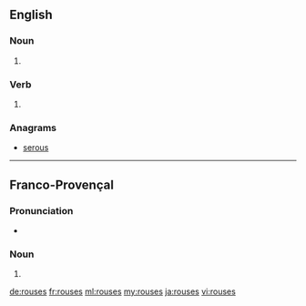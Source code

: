 ==English==

===Noun===
{{head|en|plural}}

# {{plural of|rouse|lang=en|nocat=1}}

===Verb===
{{head|en}}

# {{en-third-person singular of|rouse}}

===Anagrams===
* [[serous#English|serous]]

----

==Franco-Provençal==

===Pronunciation===
* {{IPA|/ˈruzɛ/|lang=frp}}

===Noun===
{{head|frp|plural}}

# {{plural of|rousa|lang=frp|nocat=1}}

[[de:rouses]]
[[fr:rouses]]
[[ml:rouses]]
[[my:rouses]]
[[ja:rouses]]
[[vi:rouses]]